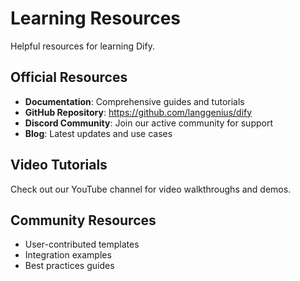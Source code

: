 # Learning Resources

Helpful resources for learning Dify.

## Official Resources

- **Documentation**: Comprehensive guides and tutorials
- **GitHub Repository**: https://github.com/langgenius/dify
- **Discord Community**: Join our active community for support
- **Blog**: Latest updates and use cases

## Video Tutorials

Check out our YouTube channel for video walkthroughs and demos.

## Community Resources

- User-contributed templates
- Integration examples
- Best practices guides

